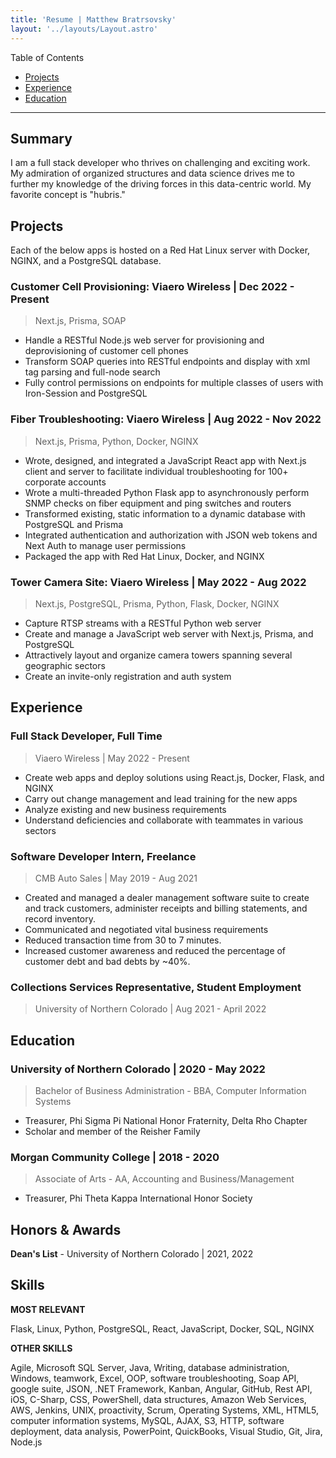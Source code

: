 ```yaml
---
title: 'Resume | Matthew Bratrsovsky'
layout: '../layouts/Layout.astro'
---
```





<Contact />

Table of Contents
<ul class="toc">
  <li>
    <a href="#projects">Projects</a>
  </li>
  <li>
    <a href="#experience">Experience</a>
  </li>
  <li>
    <a href="#education">Education</a>
  </li>
</ul>

<DownloadResume />

---

## Summary

I am a full stack developer who thrives on challenging and exciting work. My admiration of organized structures and data science drives me to further my knowledge of the driving forces in this data-centric world. My favorite concept is "hubris."

## Projects

Each of the below apps is hosted on a Red Hat Linux server with Docker, NGINX, and a PostgreSQL database.

### Customer Cell Provisioning: Viaero Wireless | Dec 2022 - Present

> Next.js, Prisma, SOAP

- Handle a RESTful Node.js web server for provisioning and deprovisioning of customer cell phones
- Transform SOAP queries into RESTful endpoints and display with xml tag parsing and full-node search
- Fully control permissions on endpoints for multiple classes of users with Iron-Session and PostgreSQL

### Fiber Troubleshooting: Viaero Wireless | Aug 2022 - Nov 2022

> Next.js, Prisma, Python, Docker, NGINX

- Wrote, designed, and integrated a JavaScript React app with Next.js client and server to facilitate individual troubleshooting for 100+ corporate accounts
- Wrote a multi-threaded Python Flask app to asynchronously perform SNMP checks on fiber equipment and ping switches and routers
- Transformed existing, static information to a dynamic database with PostgreSQL and Prisma
- Integrated authentication and authorization with JSON web tokens and Next Auth to manage user permissions
- Packaged the app with Red Hat Linux, Docker, and NGINX

### Tower Camera Site: Viaero Wireless | May 2022 - Aug 2022

> Next.js, PostgreSQL, Prisma, Python, Flask, Docker, NGINX

- Capture RTSP streams with a RESTful Python web server
- Create and manage a JavaScript web server with Next.js, Prisma, and PostgreSQL
- Attractively layout and organize camera towers spanning several geographic sectors
- Create an invite-only registration and auth system

## Experience

### Full Stack Developer, Full Time

> Viaero Wireless | May 2022 - Present

- Create web apps and deploy solutions using React.js, Docker, Flask, and NGINX
- Carry out change management and lead training for the new apps
- Analyze existing and new business requirements
- Understand deficiencies and collaborate with teammates in various sectors

### Software Developer Intern, Freelance

> CMB Auto Sales | May 2019 - Aug 2021

- Created and managed a dealer management software suite to create and track customers, administer receipts and billing statements, and record inventory.
- Communicated and negotiated vital business requirements
- Reduced transaction time from 30 to 7 minutes.
- Increased customer awareness and reduced the percentage of customer debt and bad debts by ~40%.

### Collections Services Representative, Student Employment

> University of Northern Colorado | Aug 2021 - April 2022

## Education

### University of Northern Colorado | 2020 - May 2022

> Bachelor of Business Administration - BBA, Computer Information Systems

- Treasurer, Phi Sigma Pi National Honor Fraternity, Delta Rho Chapter
- Scholar and member of the Reisher Family

### Morgan Community College | 2018 - 2020

> Associate of Arts - AA, Accounting and Business/Management

- Treasurer, Phi Theta Kappa International Honor Society

## Honors & Awards

**Dean's List** - University of Northern Colorado | 2021, 2022

## Skills

**MOST RELEVANT**

Flask, Linux, Python, PostgreSQL, React, JavaScript, Docker, SQL, NGINX

**OTHER SKILLS**

Agile, Microsoft SQL Server, Java, Writing, database administration, Windows, teamwork, Excel, OOP, software troubleshooting, Soap API, google suite, JSON, .NET Framework, Kanban, Angular, GitHub, Rest API, iOS, C-Sharp, CSS, PowerShell, data structures, Amazon Web Services, AWS, Jenkins, UNIX, proactivity, Scrum, Operating Systems, XML, HTML5, computer information systems, MySQL, AJAX, S3, HTTP, software deployment, data analysis, PowerPoint, QuickBooks, Visual Studio, Git, Jira, Node.js
